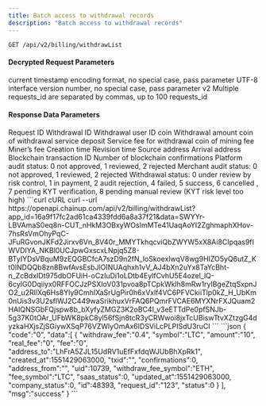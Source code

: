 ---
title: Batch access to withdrawal records
description: "Batch access to withdrawal records"
---

`GET /api/v2/billing/withdrawList`

#### Decrypted Request Parameters
<ParamField query="time" type="long" required>
    current timestamp
</ParamField>
<ParamField query="charset" type="string" required>
    encoding format, no special case, pass parameter UTF-8
</ParamField>
<ParamField query="version" type="string" required>
    interface version number, no special case, pass parameter v2
</ParamField>

<ParamField query="ids" type="string" required>
    Multiple requests_id are separated by commas, up to 100 requests_id
</ParamField>


#### Response Data Parameters
<ResponseField type="object[ ]">
    <Expandable title="object">
        <ResponseField name="request_id" type="string">Request ID</ResponseField>
        <ResponseField name="id" type="integer">Withdrawal ID</ResponseField>
        <ResponseField name="uid" type="integer">Withdrawal user ID</ResponseField>
        <ResponseField name="symbol" type="string">coin</ResponseField>
        <ResponseField name="amount" type="string">Withdrawal amount</ResponseField>
        <ResponseField name="withdraw_fee_symbol" type="string">coin of withdrawal service deposit</ResponseField>
        <ResponseField name="withdraw_fee" type="string">Service fee for withdrawal</ResponseField>
        <ResponseField name="fee_symbol" type="string">coin of mining fee</ResponseField>
        <ResponseField name="real_fee" type="string">Miner’s fee</ResponseField>
        <ResponseField name="created_at" type="long">Creation time</ResponseField>
        <ResponseField name="updated_at" type="long">Revision time</ResponseField>
        <ResponseField name="address_from" type="string">Source address</ResponseField>
        <ResponseField name="address_to" type="string">Arrival address</ResponseField>
        <ResponseField name="txid" type="string">Blockchain transaction ID</ResponseField>
        <ResponseField name="confirmations" type="integer">Number of blockchain confirmations</ResponseField>
        <ResponseField name="saas_status" type="integer">Platform audit status: 0 not approved, 1 reviewed, 2 rejected</ResponseField>
        <ResponseField name="company_status" type="integer">Merchant audit status: 0 not approved, 1 reviewed, 2 rejected</ResponseField>
        <ResponseField name="status" type="integer">Withdrawal status: 0 under review by risk control, 1 in payment, 2 audit rejection, 4 failed, 5 success, 6 cancelled , 7 pending KYT verification, 8 pending manual review (KYT risk level too high)</ResponseField>
    </Expandable>
</ResponseField>



<RequestExample>
  ```curl cURL
  curl
  --url https://openapi.chainup.com/api/v2/billing/withdrawList?app_id=16a9f17fc2ad61ca4339fdd6a8a37f21&data=SWYYr-LBVAmaS0eq8n-CUT_nHkM3OBxyWOsImMTe41UaqAoYI2ZghmaphXHov-7hsRsVmOhyPqC-JFuRGvonJKFd2Jirxv6Vn_8V40r_MMYTkhqcviQbZWYW5xX8Ai8CIpqas9fIWVDIYA_NKBl0UCJpwGxscxLNpjq5Z8-BTyIYDsVBquM9zEQGBCfcA7szD9n2fN_loSkoexlwqV8wg9HIZO5yQ6utZ_Kt0lNDQQb8zn8BwfAvsEsbJlOINUAqhxh1vV_AJ4bXn2uYx8TaYcBht-n_ZcBdxIDt975dbOFUiH-oCzIuDi1oLDtb4EylfCvhU5E4ozel_lQ-6cyIG0Dqiiyx0RFFOCJzPSXIoV031pvoa8pTCpkWklh8mRw1rylBgeZtqSxpnJO2_u2RIlXq6Hs8Yly9CmhIXaSrUgPir0h6xVxlf4VC6PFVCkiiTlp0kZ_H_UbKm0nUis3v3U2sflWJ2C449waSrikhuxVrFAQ6PQmrFVCAE6MYXNrFXJQuam2HAIQNSGbFQjspw8b_bXyfyZMGZ3K2oBC4I_v3eETTdPe0pfSNJb-5g37K0tOAr_UFbWK8pkC8yl56fSjn8tcR3yCRWwoi8jxTcUBiswTtvXZtzgG4dyzkaHXjsZjSGiywXSqP76VZWlyOmAx6IDSViLcPLPISdU3ruCI
  ```
</RequestExample>



<ResponseExample>
```json
{
    "code":"0",
    "data":[
        {
            "withdraw_fee":"0.4",
            "symbol":"LTC",
            "amount":"10",
            "real_fee":"0",
            "fee":"0",
            "address_to":"LhFrA5ZJL15UdRV1uEfFxfdqWJUbBhXpRk1",
            "created_at":1551429063000,
            "txid":"",
            "confirmations":0,
            "address_from":"",
            "uid":10739,
            "withdraw_fee_symbol":"ETH",
            "fee_symbol":"LTC",
            "saas_status":0,
            "updated_at":1551429063000,
            "company_status":0,
            "id":48393,
            "request_id":"123",
            "status":0
        }
    ],
    "msg":"success"
}
```
</ResponseExample>